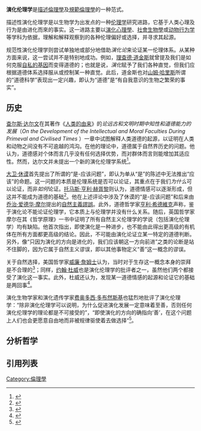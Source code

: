 {{Expand language|time=2016-05-03T01:29:47+00:00}}
{{进化生物学}}

'''演化伦理学'''是[[描述倫理學|描述倫理學]]及[[規範倫理學|規範倫理學]]的一种范式。

描述性演化伦理学是以生物学为出发点的一种[[伦理学|伦理学]]研究进路，它基于人类心理及行为是由进化而來的事实。这一进路主要以[[演化心理學|演化心理學]]、[[社會生物學|社會生物學]]或[[动物行为学|动物行为学]]等学科为依据，理解和解释观察到的各种伦理偏好或选择，并寻求其起源。

规范性演化伦理学则尝试单独地或部分地借助''演化论''来论证某一伦理体系。从某种方面来说，这一尝试并不是特别地成功。例如，[[理查德·道金斯|理查德·道金斯]]就曾提及我们是如何克服[[自私的基因|自私的基因]]而变得道德的；也就是说，''演化''赋予了我们各种直觉，但我们应根据道德体系选择服从或控制某一种直觉。此后，道金斯也对[[山姆·哈里斯|山姆·哈里斯]]所谓的“道德科学”表现出一定兴趣，即认为“道德”是“有自我意识的生物之繁荣的事实”。

== 历史 ==
[[查尔斯·达尔文|查尔斯·达尔文]]在其著作《[[人类的由来|人类的由来]]》的''论远古和文明时期中知性和道德能力的发展''（''On the Development of the Intellectual and Moral Faculties During Primeval and Civilised Times'' ）一章中试图解释人类道德的起源，以证明在人类和动物之间没有不可逾越的鸿沟。在他的理论中，道德属于自然界历史的问题。他认为，道德感对个体而言几乎没有任何选择优势，而对群体而言则能增加其适应性。然而，达尔文并未提出一个新的演化伦理学系统<ref>{{Cite book|title=The Temptations of Evolutionary Ethics|url=https://archive.org/details/temptationsofevo0000farb_e7h0|last=Farber|first=Paul Lawrence|publisher=|year=1994|isbn=|location=|pages=Chap. 1}}</ref>。

[[大卫·休谟|大卫·休谟]]首先提出了所谓的“是-应该问题”，即认为单从“是”的陈述中无法推出“应该”的命题。这一问题的本质是伦理系统是否可以论证，其重点在于我们''为什么''可以论证，而非''如何''论证。[[托马斯·亨利·赫胥黎|托马斯·亨利·赫胥黎]]则认为，道德情感可以逐渐形成，但这并不能成为道德的基础<ref>{{Cite book|title=Evolution and Ethics|url=https://archive.org/details/evolutionethics00huxl|last=Huxley|first=Thomas|publisher=|year=1893|isbn=|location=|pages=第66页}}</ref>。他在上述评论中涉及了休谟的“是-应该问题”和后来由[[乔治·爱德华·摩尔|乔治·爱德华·摩尔]]提出的[[自然主義謬誤|自然主義謬誤]]。此外，道德哲学家[[亨利·希德維克|亨利·希德維克]]声称，鉴于演化论不能论证伦理学，它本质上与伦理学并没有什么关系。随后，英国哲学家摩尔在其《哲学原理》一书中证明了所有自然主义伦理学的学说（包括演化伦理学）均有缺陷。他首次指出，即使演化是一种进步，也不能由此得出更高级的有机体在所有方面都更高级的结论。因此，不可能由演化论证立某一特定的道德判断。另外，像“只因为演化的方向是进化的，我们应该朝这一方向前进”之类的论断是站不住脚的，因为它属于自然主义谬误，即以其他事物定义“善”这一概念的谬误。

关于自然选择，美国哲学家[[威廉·詹姆士|威廉·詹姆士]]认为，当时对于生存这一概念本身的崇拜是不合理的<ref>{{Cite book|title=转引自Farber，第112页|last=|first=|publisher=|year=|isbn=|location=|pages=}}</ref>；同样，[[约翰·杜威|约翰·杜威]]也是演化伦理学的批评者之一，虽然他们两个都接受了演化这一事实。此外，杜威还认为，发现某一道德情感的起源和论证它的基础是两回事<ref>{{Cite book|title=转引自Farbe，第111-117页|last=|first=|publisher=|year=|isbn=|location=|pages=}}</ref>。

演化生物学家和演化遗传学家[[费奥多西·多布然斯基|费奥多西·多布然斯基]]也猛烈地批评了演化伦理学：“除非演化伦理学可以说明，为什么促进演化发展一定意味着至善，否则任何演化伦理学的理论都是不可接受的”，“即使演化的方向的确指向‘善’，在这个问题上人们也会更愿意自由地而非被规律驱使着去做选择“<ref>{{Cite book|title=The Biological Basis of Human Freedom|url=https://archive.org/details/biologicalbasiso00dobz|last=Dobzhansky|first=Theodosius|publisher=Columbia University Press|year=1956|isbn=|location=|pages=第128-129页}}</ref>。

== 分析哲学 ==

== 引用列表 ==
<references />
{{Ethics}}

[[Category:倫理學|Category:倫理學]]